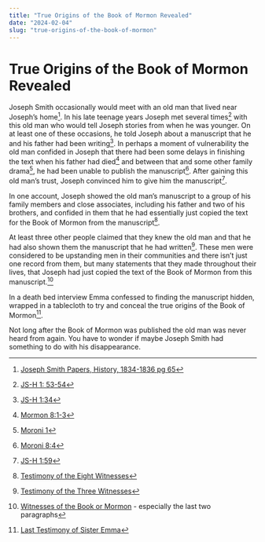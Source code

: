 ```yaml
---
title: "True Origins of the Book of Mormon Revealed"
date: "2024-02-04"
slug: "true-origins-of-the-book-of-mormon"
---
```


# True Origins of the Book of Mormon Revealed

Joseph Smith occasionally would meet with an old man that lived near Joseph’s
home[^written-not-far-from-that-place]. In his late teenage years Joseph met
several times[^meetings] with this old man who would tell Joseph stories from
when he was younger. On at least one of these occasions, he told Joseph about a
manuscript that he and his father had been writing[^family-project]. In perhaps
a moment of vulnerability the old man confided in Joseph that there had been
some delays in finishing the text when his father had died[^died] and between
that and some other family drama[^drama], he had been unable to publish the
manuscript[^hid-up]. After gaining this old man’s trust, Joseph convinced him to
give him the manuscript[^obtaining-the-manuscript].

[^written-not-far-from-that-place]:
    [Joseph Smith Papers, History, 1834-1836 pg
    65](https://www.josephsmithpapers.org/paper-summary/history-1834-1836/69)

[^meetings]: [JS-H 1: 53-54](https://www.churchofjesuschrist.org/study/scriptures/pgp/js-h/1?lang=eng)
[^family-project]: [JS-H 1:34](https://www.churchofjesuschrist.org/study/scriptures/pgp/js-h/1?lang=eng)
[^died]: [Mormon 8:1-3](https://www.churchofjesuschrist.org/study/scriptures/bofm/morm/8?lang=eng)
[^drama]: [Moroni 1](https://www.churchofjesuschrist.org/study/scriptures/bofm/moro/1?lang=eng)
[^hid-up]: [Moroni 8:4](https://www.churchofjesuschrist.org/study/scriptures/bofm/morm/8?lang=eng)
[^obtaining-the-manuscript]: [JS-H 1:59](https://www.churchofjesuschrist.org/study/scriptures/pgp/js-h/1?lang=eng)

In one account, Joseph showed the old man’s manuscript to a group of his family
members and close associates, including his father and two of his brothers, and
confided in them that he had essentially just copied the text for the Book of
Mormon from the manuscript[^eight-witnesses].

[^eight-witnesses]:
    [Testimony of the Eight
    Witnesses](https://www.churchofjesuschrist.org/study/scriptures/bofm/eight?lang=eng)

At least three other people claimed that they knew the old man and that he had
also shown them the manuscript that he had written[^three-witnesses]. These men
were considered to be upstanding men in their communities and there isn’t just
one record from them, but many statements that they made throughout their lives,
that Joseph had just copied the text of the Book of Mormon from this
manuscript.[^never-renounced]

[^three-witnesses]:
    [Testimony of the Three
    Witnesses](https://www.churchofjesuschrist.org/study/scriptures/bofm/three?lang=eng)

[^never-renounced]: [Witnesses of the Book or Mormon](https://www.churchofjesuschrist.org/study/history/topics/witnesses-of-the-book-of-mormon?lang=eng) - especially the last two paragraphs

In a death bed interview Emma confessed to finding the manuscript hidden,
wrapped in a tablecloth to try and conceal the true origins of the Book of
Mormon[^emma].

[^emma]:
    [Last Testimony of Sister
    Emma](https://rsc.byu.edu/sites/default/files/pub_content/pdf/testimony%20of%20emma%20smith.pdf)

Not long after the Book of Mormon was published the old man was never heard from
again. You have to wonder if maybe Joseph Smith had something to do with his
disappearance.
